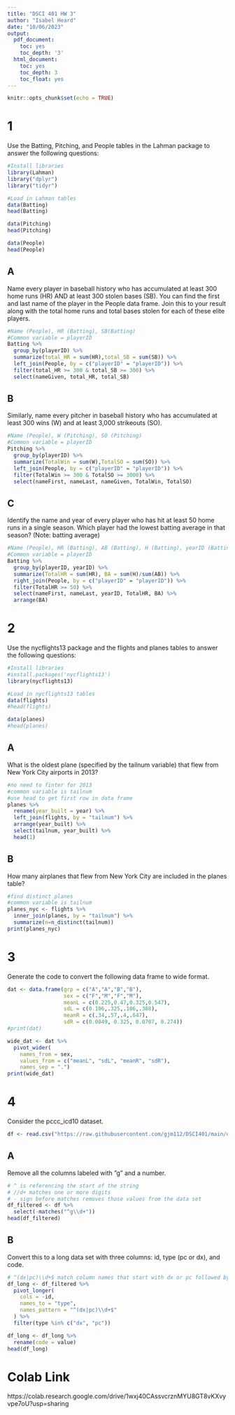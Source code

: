 ```yaml
---
title: "DSCI 401 HW 3"
author: "Isabel Heard"
date: "10/06/2023"
output:
  pdf_document:
    toc: yes
    toc_depth: '3'
  html_document:
    toc: yes
    toc_depth: 3
    toc_float: yes
---
```


```r
knitr::opts_chunk$set(echo = TRUE)
```

# 1
Use the Batting, Pitching, and People tables in the Lahman package to answer the following questions:
```r
#Install libraries
library(Lahman)
library("dplyr")
library("tidyr")

#Load in Lahman tables
data(Batting)
head(Batting)

data(Pitching)
head(Pitching)

data(People)
head(People)
```

## A
Name every player in baseball history who has accumulated at least 300 home runs (HR) AND at least 300 stolen bases (SB). You can find the first and last name of the player in the People data frame. Join this to your result along with the total home runs and total bases stolen for each of these elite players.
```r
#Name (People), HR (Batting), SB(Batting)
#Common variable = playerID
Batting %>%
  group_by(playerID) %>%
  summarize(total_HR = sum(HR),total_SB = sum(SB)) %>%
  left_join(People, by = c("playerID" = "playerID")) %>%
  filter(total_HR >= 300 & total_SB >= 300) %>%
  select(nameGiven, total_HR, total_SB)
```

## B
Similarly, name every pitcher in baseball history who has accumulated at least 300 wins (W) and at least 3,000 strikeouts (SO).
```r
#Name (People), W (Pitching), SO (Pitching)
#Common variable = playerID
Pitching %>%
  group_by(playerID) %>%
  summarize(TotalWin = sum(W),TotalSO = sum(SO)) %>%
  left_join(People, by = c("playerID" = "playerID")) %>%
  filter(TotalWin >= 300 & TotalSO >= 3000) %>%
  select(nameFirst, nameLast, nameGiven, TotalWin, TotalSO)
```

## C
Identify the name and year of every player who has hit at least 50 home runs in a single season. Which player had the lowest batting average in that season? (Note: batting average)
```r
#Name (People), HR (Batting), AB (Batting), H (Batting), yearID (Batting)
#Common variable = playerID
Batting %>%
  group_by(playerID, yearID) %>%
  summarize(TotalHR = sum(HR), BA = sum(H)/sum(AB)) %>%
  right_join(People, by = c("playerID" = "playerID")) %>%
  filter(TotalHR >= 50) %>%
  select(nameFirst, nameLast, yearID, TotalHR, BA) %>%
  arrange(BA)
```




# 2 
Use the nycflights13 package and the flights and planes tables to answer the following questions:
```r
#Install libraries
#install.packages('nycflights13')
library(nycflights13)

#Load in nycflights13 tables
data(flights)
#head(flights)

data(planes)
#head(planes)
```

## A
What is the oldest plane (specified by the tailnum variable) that flew from New York City airports in 2013?
```r
#no need to finter for 2013
#common variable is tailnum
#use head to get first row in data frame
planes %>%
  rename(year_built = year) %>%
  left_join(flights, by = "tailnum") %>%
  arrange(year_built) %>%
  select(tailnum, year_built) %>%
  head(1)
```

## B
How many airplanes that flew from New York City are included in the planes table?
```r
#find distinct planes
#common variable is tailnum
planes_nyc <- flights %>% 
  inner_join(planes, by = "tailnum") %>% 
  summarize(n=n_distinct(tailnum))
print(planes_nyc)
```




# 3
Generate the code to convert the following data frame to wide format.
```r
dat <- data.frame(grp = c("A","A","B","B"),
                  sex = c("F","M","F","M"),
                  meanL = c(0.225,0.47,0.325,0.547),
                  sdL = c(0.106,.325,.106,.308),
                  meanR = c(.34,.57,.4,.647),
                  sdR = c(0.0849, 0.325, 0.0707, 0.274))
#print(dat)
```


```r
wide_dat <- dat %>%
  pivot_wider(
    names_from = sex,
    values_from = c("meanL", "sdL", "meanR", "sdR"),
    names_sep = ".")
print(wide_dat)
```




# 4
Consider the pccc_icd10 dataset.
```r
df <- read.csv("https://raw.githubusercontent.com/gjm112/DSCI401/main/data/pccc_icd10_dataset.csv")
```

## A
Remove all the columns labeled with ”g” and a number.
```r
# ^ is referencing the start of the string
# //d+ matches one or more digits
# - sign before matches removes those values from the data set
df_filtered <- df %>%
  select(-matches("^g\\d+"))
head(df_filtered)
```

## B
Convert this to a long data set with three columns: id, type (pc or dx), and code.
```r
# ^(dx|pc)\\d+$ match column names that start with dx or pc followed by one or more digit and populate the type column
df_long <- df_filtered %>%
  pivot_longer(
    cols = -id,
    names_to = "type",
    names_pattern = "^(dx|pc)\\d+$"
  ) %>%
  filter(type %in% c("dx", "pc"))

df_long <- df_long %>%
  rename(code = value) 
head(df_long)
```

# Colab Link
https://colab.research.google.com/drive/1wxj40CAssvcrznMYU8GT8vKXvyvpe7oU?usp=sharing







































